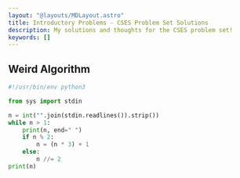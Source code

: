 ```yaml
---
layout: "@layouts/MDLayout.astro"
title: Introductory Problems - CSES Problem Set Solutions
description: My solutions and thoughts for the CSES problem set!
keywords: []
---
```




<Intro />

## Weird Algorithm <Spec href="https://cses.fi/problemset/task/1068" cdate="2023-12-31"/>

```py
#!/usr/bin/env python3

from sys import stdin

n = int("".join(stdin.readlines()).strip())
while n > 1:
    print(n, end=" ")
    if n % 2:
        n = (n * 3) + 1
    else:
        n //= 2
print(n)
```

